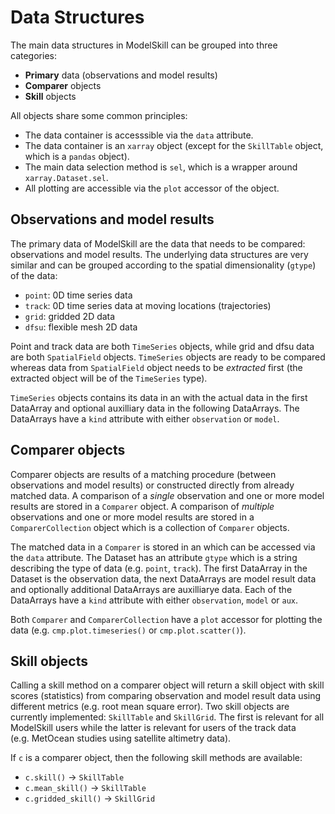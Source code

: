 # Data Structures

The main data structures in ModelSkill can be grouped into three categories:

* **Primary** data (observations and model results)
* **Comparer** objects
* **Skill** objects

All objects share some common principles:

* The data container is accesssible via the `data` attribute. 
* The data container is an `xarray` object (except for the `SkillTable` object, which is a `pandas` object).
* The main data selection method is `sel`, which is a wrapper around `xarray.Dataset.sel`.
* All plotting are accessible via the `plot` accessor of the object.


## Observations and model results

The primary data of ModelSkill are the data that needs to be compared: observations and model results. The underlying data structures are very similar and can be grouped according to the spatial dimensionality (`gtype`) of the data:

* `point`: 0D time series data
* `track`: 0D time series data at moving locations (trajectories)
* `grid`: gridded 2D data
* `dfsu`: flexible mesh 2D data

Point and track data are both `TimeSeries` objects, while grid and dfsu data are both `SpatialField` objects. `TimeSeries` objects are ready to be compared whereas data from `SpatialField` object needs to be *extracted* first (the extracted object will be of the `TimeSeries` type).

`TimeSeries` objects contains its data in an [](`xarray.Dataset`) with the actual data in the first DataArray and optional auxilliary data in the following DataArrays. The DataArrays have a `kind` attribute with either `observation` or `model`.


## Comparer objects

Comparer objects are results of a matching procedure (between observations and model results) or constructed directly from already matched data. A comparison of a *single* observation and one or more model results are stored in a `Comparer` object. A comparison of *multiple* observations and one or more model results are stored in a `ComparerCollection` object which is a collection of `Comparer` objects.

The matched data in a `Comparer` is stored in an [](`xarray.Dataset`) which can be accessed via the `data` attribute. The Dataset has an attribute `gtype` which is a string describing the type of data (e.g. `point`, `track`). The first DataArray in the Dataset is the observation data, the next DataArrays are model result data and optionally additional DataArrays are auxilliarye data. Each of the DataArrays have a `kind` attribute with either `observation`, `model` or `aux`.

Both `Comparer` and `ComparerCollection` have a `plot` accessor for plotting the data (e.g. `cmp.plot.timeseries()` or `cmp.plot.scatter()`).



## Skill objects

Calling a skill method on a comparer object will return a skill object with skill scores (statistics) from comparing observation and model result data using different metrics (e.g. root mean square error). Two skill objects are currently implemented: `SkillTable` and `SkillGrid`. The first is relevant for all ModelSkill users while the latter is relevant for users of the track data (e.g. MetOcean studies using satellite altimetry data).

If `c` is a comparer object, then the following skill methods are available:

* `c.skill()` -> `SkillTable`
* `c.mean_skill()` -> `SkillTable`
* `c.gridded_skill()` -> `SkillGrid`

